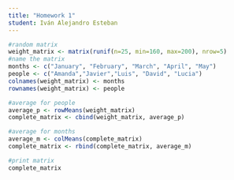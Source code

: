 ```yaml
---
title: "Homework 1"
student: Iván Alejandro Esteban
---
```

```r
#random matrix 
weight_matrix <- matrix(runif(n=25, min=160, max=200), nrow=5)
#name the matrix
months <- c("January", "February", "March", "April", "May")
people <- c("Amanda","Javier","Luis", "David", "Lucia")
colnames(weight_matrix) <- months
rownames(weight_matrix) <- people

#average for people
average_p <- rowMeans(weight_matrix)
complete_matrix <- cbind(weight_matrix, average_p)

#average for months
average_m <- colMeans(complete_matrix)
complete_matrix <- rbind(complete_matrix, average_m)

#print matrix
complete_matrix
```
